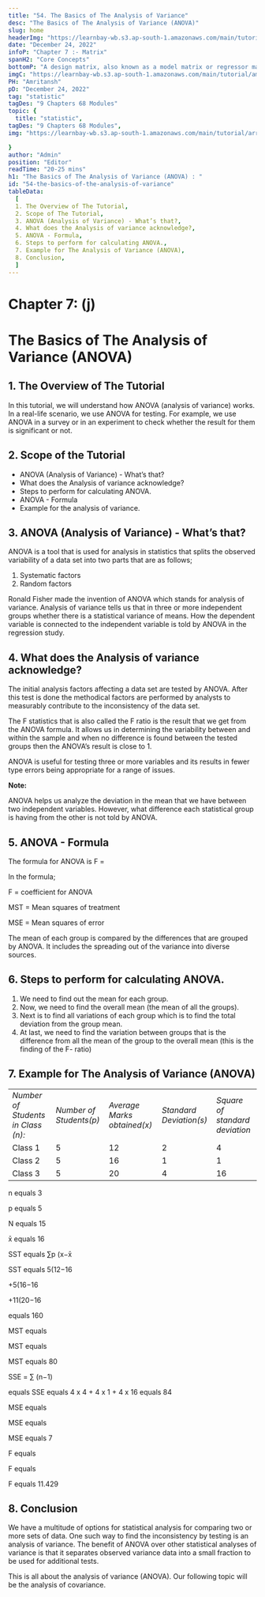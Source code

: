 ```yaml
---
title: "54. The Basics of The Analysis of Variance"
desc: "The Basics of The Analysis of Variance (ANOVA)"
slug: home
headerImg: "https://learnbay-wb.s3.ap-south-1.amazonaws.com/main/tutorial/Statistics+Header.png"
date: "December 24, 2022"
infoP: "Chapter 7 :- Matrix"
spanH2: "Core Concepts"
bottomP: "A design matrix, also known as a model matrix or regressor matrix and sometimes represented by the letter X, is a matrix of values for explanatory variables of a collection of objects utilized in statistics and, more specifically, regression analysis."
imgC: "https://learnbay-wb.s3.ap-south-1.amazonaws.com/main/tutorial/amritansh.png"
PH: "Amritansh"
pD: "December 24, 2022"
tag: "statistic"
tagDes: "9 Chapters 68 Modules"
topic: {
  title: "statistic",
tagDes: "9 Chapters 68 Modules",
img: "https://learnbay-wb.s3.ap-south-1.amazonaws.com/main/tutorial/arrow.png"

}
author: "Admin"
position: "Editor"
readTime: "20-25 mins"
h1: "The Basics of The Analysis of Variance (ANOVA) : "
id: "54-the-basics-of-the-analysis-of-variance"
tableData:
  [
  1. The Overview of The Tutorial, 
  2. Scope of The Tutorial,  
  3. ANOVA (Analysis of Variance) - What’s that?,  
  4. What does the Analysis of variance acknowledge?, 
  5. ANOVA - Formula,
  6. Steps to perform for calculating ANOVA.,
  7. Example for The Analysis of Variance (ANOVA),
  8. Conclusion,
  ]
---
```


# **Chapter 7: (j)**


# **The Basics of The Analysis of Variance (ANOVA)**


## 1. The Overview of The Tutorial

In this tutorial, we will understand how ANOVA (analysis of variance) works. In a real-life scenario, we use ANOVA for testing. For example, we use ANOVA in a survey or in an experiment to check whether the result for them is significant or not.


## 2. Scope of the Tutorial



* ANOVA (Analysis of Variance) - What’s that?
* What does the Analysis of variance acknowledge?
* Steps to perform for calculating ANOVA.
* ANOVA - Formula
* Example for the analysis of variance.


## 3. ANOVA (Analysis of Variance) - What’s that?

ANOVA is a tool that is used for analysis in statistics that splits the observed variability of a data set into two parts that are as follows;



1. Systematic factors  
2. Random factors   

Ronald Fisher made the invention of ANOVA which stands for analysis of variance. Analysis of variance tells us that in three or more independent groups whether there is a statistical variance of means. How the dependent variable is connected to the independent variable is told by ANOVA in the regression study.


## 4. What does the Analysis of variance acknowledge?

The initial analysis factors affecting a data set are tested by ANOVA. After this test is done the methodical factors are performed by analysts to measurably contribute to the inconsistency of the data set.

The F statistics that is also called the F ratio is the result that we get from the ANOVA formula. It allows us in determining the variability between and within the sample and when no difference is found between the tested groups then the ANOVA’s result is close to 1. 

ANOVA is useful for testing three or more variables and its results in fewer type errors being appropriate for a range of issues. 


**Note:**

ANOVA helps us analyze the deviation in the mean that we have between two independent variables. However, what difference each statistical group is having from the other is not told by ANOVA.  


## 5. ANOVA - Formula

The formula for ANOVA is F =  

In the formula;

F = coefficient for ANOVA 

MST = Mean squares of treatment

MSE = Mean squares of error

The mean of each group is compared by the differences that are grouped by ANOVA. It includes the spreading out of the variance into diverse sources. 


## 6. Steps to perform for calculating ANOVA.



1. We need to find out the mean for each group.
2. Now, we need to find the overall mean (the mean of all the groups). 
3. Next is to find all variations of each group which is to find the total deviation from the group mean.
4. At last, we need to find the variation between groups that is the difference from all the mean of the group to the overall mean (this is the finding of the F- ratio)


## 7. Example for The Analysis of Variance (ANOVA)


<table>
  <tr>
   <td><em>Number of Students in Class (n):</em>
   </td>
   <td><em>Number of Students(p)</em>
   </td>
   <td><em>Average Marks obtained(x)</em>
   </td>
   <td><em>Standard Deviation(s)</em>
   </td>
   <td><em>Square of standard deviation</em>

   </td>
  </tr>
  <tr>
   <td>Class 1
   </td>
   <td>5
   </td>
   <td>12
   </td>
   <td>2
   </td>
   <td>4
   </td>
  </tr>
  <tr>
   <td>Class 2
   </td>
   <td>5
   </td>
   <td>16
   </td>
   <td>1
   </td>
   <td>1
   </td>
  </tr>
  <tr>
   <td>Class 3
   </td>
   <td>5
   </td>
   <td>20
   </td>
   <td>4
   </td>
   <td>16
   </td>
  </tr>
</table>


n equals 3

p equals 5

N equals 15

x̄ equals 16

SST equals ∑p (x−x̄

SST equals 5(12−16

+5(16−16

+11(20−16

 equals 160

MST equals 

MST equals 

MST equals 80

SSE = ∑ (n−1)

 equals SSE equals 4 x 4 + 4 x 1 + 4 x 16 equals 84

MSE equals 

MSE equals 

MSE equals 7

F equals 

F equals 

F equals 11.429


## 8. Conclusion

We have a multitude of options for statistical analysis for comparing two or more sets of data. One such way to find the inconsistency by testing is an analysis of variance. The benefit of ANOVA over other statistical analyses of variance is that it separates observed variance data into a small fraction to be used for additional tests.

This is all about the analysis of variance (ANOVA). Our following topic will be the analysis of covariance.

